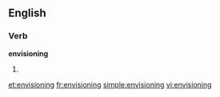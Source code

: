 ==English==

===Verb===
'''envisioning'''

# {{present participle of|[[envision]]}}

[[et:envisioning]]
[[fr:envisioning]]
[[simple:envisioning]]
[[vi:envisioning]]